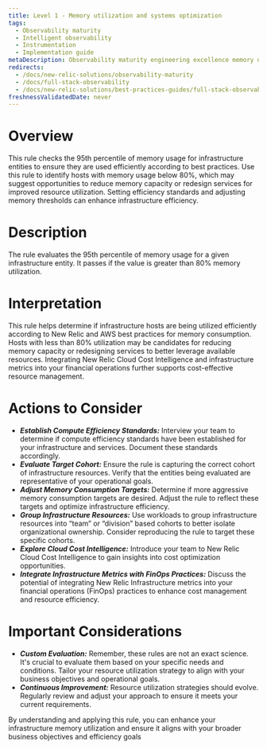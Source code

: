 ```yaml
---
title: Level 1 - Memory utilization and systems optimization
tags:
  - Observability maturity
  - Intelligent observability
  - Instrumentation
  - Implementation guide
metaDescription: Observability maturity engineering excellence memory utilization
redirects:
  - /docs/new-relic-solutions/observability-maturity
  - /docs/full-stack-observability
  - /docs/new-relic-solutions/best-practices-guides/full-stack-observability
freshnessValidatedDate: never
---
```


# Overview

This rule checks the 95th percentile of memory usage for infrastructure entities to ensure they are used efficiently according to best practices. Use this rule to identify hosts with memory usage below 80%, which may suggest opportunities to reduce memory capacity or redesign services for improved resource utilization. Setting efficiency standards and adjusting memory thresholds can enhance infrastructure efficiency.

# Description

The rule evaluates the 95th percentile of memory usage for a given infrastructure entity. It passes if the value is greater than 80% memory utilization.

# Interpretation

This rule helps determine if infrastructure hosts are being utilized efficiently according to New Relic and AWS best practices for memory consumption. Hosts with less than 80% utilization may be candidates for reducing memory capacity or redesigning services to better leverage available resources.  Integrating New Relic Cloud Cost Intelligence and infrastructure metrics into your financial operations further supports cost-effective resource management.

# Actions to Consider

- ***Establish Compute Efficiency Standards:*** Interview your team to determine if compute efficiency standards have been established for your infrastructure and services. Document these standards accordingly.
- ***Evaluate Target Cohort:*** Ensure the rule is capturing the correct cohort of infrastructure resources. Verify that the entities being evaluated are representative of your operational goals.
- ***Adjust Memory Consumption Targets:*** Determine if more aggressive memory consumption targets are desired. Adjust the rule to reflect these targets and optimize infrastructure efficiency.
- ***Group Infrastructure Resources:*** Use workloads to group infrastructure resources into “team” or “division” based cohorts to better isolate organizational ownership. Consider reproducing the rule to target these specific cohorts.
- ***Explore Cloud Cost Intelligence:*** Introduce your team to New Relic Cloud Cost Intelligence to gain insights into cost optimization opportunities.
- ***Integrate Infrastructure Metrics with FinOps Practices:*** Discuss the potential of integrating New Relic Infrastructure metrics into your financial operations (FinOps) practices to enhance cost management and resource efficiency.

# Important Considerations

- ***Custom Evaluation:*** Remember, these rules are not an exact science. It's crucial to evaluate them based on your specific needs and conditions. Tailor your resource utilization strategy to align with your business objectives and operational goals.
- ***Continuous Improvement:*** Resource utilization strategies should evolve. Regularly review and adjust your approach to ensure it meets your current requirements.

By understanding and applying this rule, you can enhance your infrastructure memory utilization and ensure it aligns with your broader business objectives and efficiency goals


